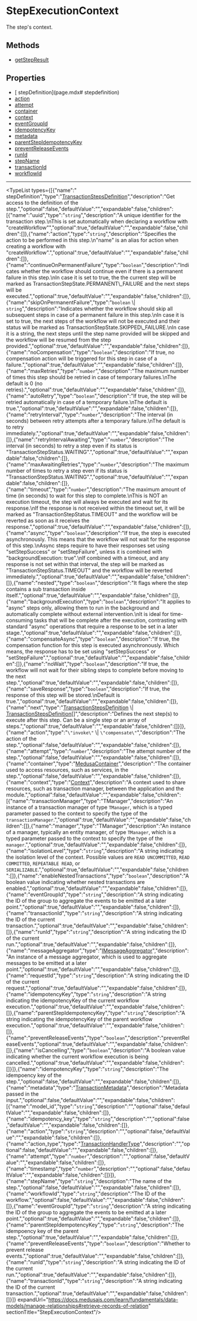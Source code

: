 
# StepExecutionContext

The step's context.

## Methods

- [ getStepResult](../../StepExecutionContext/methods/workflows.StepExecutionContext._getStepResult/page.mdx)

## Properties

- [ stepDefinition](page.mdx# stepdefinition)
- [action](page.mdx#action)
- [attempt](page.mdx#attempt)
- [container](page.mdx#container)
- [context](page.mdx#context)
- [eventGroupId](page.mdx#eventgroupid)
- [idempotencyKey](page.mdx#idempotencykey)
- [metadata](page.mdx#metadata)
- [parentStepIdempotencyKey](page.mdx#parentstepidempotencykey)
- [preventReleaseEvents](page.mdx#preventreleaseevents)
- [runId](page.mdx#runid)
- [stepName](page.mdx#stepname)
- [transactionId](page.mdx#transactionid)
- [workflowId](page.mdx#workflowid)

___

<TypeList types={[{"name":" stepDefinition","type":"[TransactionStepsDefinition](../../types/workflows.TransactionStepsDefinition/page.mdx)","description":"Get access to the definition of the step.","optional":false,"defaultValue":"","expandable":false,"children":[{"name":"uuid","type":"`string`","description":"A unique identifier for the transaction step.\nThis is set automatically when declaring a workflow with \"createWorkflow\"","optional":true,"defaultValue":"","expandable":false,"children":[]},{"name":"action","type":"`string`","description":"Specifies the action to be performed in this step.\n\"name\" is an alias for action when creating a workflow with \"createWorkflow\".","optional":true,"defaultValue":"","expandable":false,"children":[]},{"name":"continueOnPermanentFailure","type":"`boolean`","description":"Indicates whether the workflow should continue even if there is a permanent failure in this step.\nIn case it is set to true, the the current step will be marked as TransactionStepState.PERMANENT\\_FAILURE and the next steps will be executed.","optional":true,"defaultValue":"","expandable":false,"children":[]},{"name":"skipOnPermanentFailure","type":"`boolean` \\| `string`","description":"Indicates whether the workflow should skip all subsequent steps in case of a permanent failure in this step.\nIn case it is set to true, the next steps of the workflow will not be executed and their status will be marked as TransactionStepState.SKIPPED\\_FAILURE.\nIn case it is a string, the next steps until the step name provided will be skipped and the workflow will be resumed from the step provided.","optional":true,"defaultValue":"","expandable":false,"children":[]},{"name":"noCompensation","type":"`boolean`","description":"If true, no compensation action will be triggered for this step in case of a failure.","optional":true,"defaultValue":"","expandable":false,"children":[]},{"name":"maxRetries","type":"`number`","description":"The maximum number of times this step should be retried in case of temporary failures.\nThe default is 0 (no retries).","optional":true,"defaultValue":"","expandable":false,"children":[]},{"name":"autoRetry","type":"`boolean`","description":"If true, the step will be retried automatically in case of a temporary failure.\nThe default is true.","optional":true,"defaultValue":"","expandable":false,"children":[]},{"name":"retryInterval","type":"`number`","description":"The interval (in seconds) between retry attempts after a temporary failure.\nThe default is to retry immediately.","optional":true,"defaultValue":"","expandable":false,"children":[]},{"name":"retryIntervalAwaiting","type":"`number`","description":"The interval (in seconds) to retry a step even if its status is \"TransactionStepStatus.WAITING\".","optional":true,"defaultValue":"","expandable":false,"children":[]},{"name":"maxAwaitingRetries","type":"`number`","description":"The maximum number of times to retry a step even if its status is \"TransactionStepStatus.WAITING\".","optional":true,"defaultValue":"","expandable":false,"children":[]},{"name":"timeout","type":"`number`","description":"The maximum amount of time (in seconds) to wait for this step to complete.\nThis is NOT an execution timeout, the step will always be executed and wait for its response.\nIf the response is not received within the timeout set, it will be marked as \"TransactionStepStatus.TIMEOUT\" and the workflow will be reverted as soon as it receives the response.","optional":true,"defaultValue":"","expandable":false,"children":[]},{"name":"async","type":"`boolean`","description":"If true, the step is executed asynchronously. This means that the workflow will not wait for the response of this step.\nAsync steps require to have their responses set using \"setStepSuccess\" or \"setStepFailure\", unless it is combined with \"backgroundExecution: true\".\nIf combined with a timeout, and any response is not set within that interval, the step will be marked as \"TransactionStepStatus.TIMEOUT\" and the workflow will be reverted immediately.","optional":true,"defaultValue":"","expandable":false,"children":[]},{"name":"nested","type":"`boolean`","description":"It flags where the step contains a sub transaction inside itself.","optional":true,"defaultValue":"","expandable":false,"children":[]},{"name":"backgroundExecution","type":"`boolean`","description":"It applies to \"async\" steps only, allowing them to run in the background and automatically complete without external intervention.\nIt is ideal for time-consuming tasks that will be complete after the execution, contrasting with standard \"async\" operations that require a response to be set in a later stage.","optional":true,"defaultValue":"","expandable":false,"children":[]},{"name":"compensateAsync","type":"`boolean`","description":"If true, the compensation function for this step is executed asynchronously. Which means, the response has to be set using \"setStepSuccess\" or \"setStepFailure\".","optional":true,"defaultValue":"","expandable":false,"children":[]},{"name":"noWait","type":"`boolean`","description":"If true, the workflow will not wait for their sibling steps to complete before moving to the next step.","optional":true,"defaultValue":"","expandable":false,"children":[]},{"name":"saveResponse","type":"`boolean`","description":"If true, the response of this step will be stored.\nDefault is true.","optional":true,"defaultValue":"","expandable":false,"children":[]},{"name":"next","type":"[TransactionStepsDefinition](../../types/workflows.TransactionStepsDefinition/page.mdx) \\| [TransactionStepsDefinition](../../types/workflows.TransactionStepsDefinition/page.mdx)[]","description":"Defines the next step(s) to execute after this step. Can be a single step or an array of steps.","optional":true,"defaultValue":"","expandable":false,"children":[]}]},{"name":"action","type":"`\"invoke\"` \\| `\"compensate\"`","description":"The action of the step.","optional":false,"defaultValue":"","expandable":false,"children":[]},{"name":"attempt","type":"`number`","description":"The attempt number of the step.","optional":false,"defaultValue":"","expandable":false,"children":[]},{"name":"container","type":"[MedusaContainer](../../types/workflows.MedusaContainer/page.mdx)","description":"The container used to access resources, such as services, in the step.","optional":false,"defaultValue":"","expandable":false,"children":[]},{"name":"context","type":"[Context](../workflows.Context/page.mdx)","description":"A context used to share resources, such as transaction manager, between the application and the module.","optional":false,"defaultValue":"","expandable":false,"children":[{"name":"transactionManager","type":"TManager","description":"An instance of a transaction manager of type `TManager`, which is a typed parameter passed to the context to specify the type of the `transactionManager`.","optional":true,"defaultValue":"","expandable":false,"children":[]},{"name":"manager","type":"TManager","description":"An instance of a manager, typically an entity manager, of type `TManager`, which is a typed parameter passed to the context to specify the type of the `manager`.","optional":true,"defaultValue":"","expandable":false,"children":[]},{"name":"isolationLevel","type":"`string`","description":"A string indicating the isolation level of the context. Possible values are `READ UNCOMMITTED`, `READ COMMITTED`, `REPEATABLE READ`, or `SERIALIZABLE`.","optional":true,"defaultValue":"","expandable":false,"children":[]},{"name":"enableNestedTransactions","type":"`boolean`","description":"A boolean value indicating whether nested transactions are enabled.","optional":true,"defaultValue":"","expandable":false,"children":[]},{"name":"eventGroupId","type":"`string`","description":"A string indicating the ID of the group to aggregate the events to be emitted at a later point.","optional":true,"defaultValue":"","expandable":false,"children":[]},{"name":"transactionId","type":"`string`","description":"A string indicating the ID of the current transaction.","optional":true,"defaultValue":"","expandable":false,"children":[]},{"name":"runId","type":"`string`","description":"A string indicating the ID of the current run.","optional":true,"defaultValue":"","expandable":false,"children":[]},{"name":"messageAggregator","type":"[IMessageAggregator](../workflows.IMessageAggregator/page.mdx)","description":"An instance of a message aggregator, which is used to aggregate messages to be emitted at a later point.","optional":true,"defaultValue":"","expandable":false,"children":[]},{"name":"requestId","type":"`string`","description":"A string indicating the ID of the current request.","optional":true,"defaultValue":"","expandable":false,"children":[]},{"name":"idempotencyKey","type":"`string`","description":"A string indicating the idempotencyKey of the current workflow execution.","optional":true,"defaultValue":"","expandable":false,"children":[]},{"name":"parentStepIdempotencyKey","type":"`string`","description":"A string indicating the idempotencyKey of the parent workflow execution.","optional":true,"defaultValue":"","expandable":false,"children":[]},{"name":"preventReleaseEvents","type":"`boolean`","description":"preventReleaseEvents","optional":true,"defaultValue":"","expandable":false,"children":[]},{"name":"isCancelling","type":"`boolean`","description":"A boolean value indicating whether the current workflow execution is being cancelled.","optional":true,"defaultValue":"","expandable":false,"children":[]}]},{"name":"idempotencyKey","type":"`string`","description":"The idempoency key of the step.","optional":false,"defaultValue":"","expandable":false,"children":[]},{"name":"metadata","type":"[TransactionMetadata](../../types/workflows.TransactionMetadata/page.mdx)","description":"Metadata passed in the input.","optional":false,"defaultValue":"","expandable":false,"children":[{"name":"model_id","type":"`string`","description":"","optional":false,"defaultValue":"","expandable":false,"children":[]},{"name":"idempotency_key","type":"`string`","description":"","optional":false,"defaultValue":"","expandable":false,"children":[]},{"name":"action","type":"`string`","description":"","optional":false,"defaultValue":"","expandable":false,"children":[]},{"name":"action_type","type":"[TransactionHandlerType](../../enums/workflows.TransactionHandlerType/page.mdx)","description":"","optional":false,"defaultValue":"","expandable":false,"children":[]},{"name":"attempt","type":"`number`","description":"","optional":false,"defaultValue":"","expandable":false,"children":[]},{"name":"timestamp","type":"`number`","description":"","optional":false,"defaultValue":"","expandable":false,"children":[]}]},{"name":"stepName","type":"`string`","description":"The name of the step.","optional":false,"defaultValue":"","expandable":false,"children":[]},{"name":"workflowId","type":"`string`","description":"The ID of the workflow.","optional":false,"defaultValue":"","expandable":false,"children":[]},{"name":"eventGroupId","type":"`string`","description":"A string indicating the ID of the group to aggregate the events to be emitted at a later point.","optional":true,"defaultValue":"","expandable":false,"children":[]},{"name":"parentStepIdempotencyKey","type":"`string`","description":"The idempoency key of the parent step.","optional":true,"defaultValue":"","expandable":false,"children":[]},{"name":"preventReleaseEvents","type":"`boolean`","description":"Whether to prevent release events.","optional":true,"defaultValue":"","expandable":false,"children":[]},{"name":"runId","type":"`string`","description":"A string indicating the ID of the current run.","optional":true,"defaultValue":"","expandable":false,"children":[]},{"name":"transactionId","type":"`string`","description":"A string indicating the ID of the current transaction.","optional":true,"defaultValue":"","expandable":false,"children":[]}]} expandUrl="https://docs.medusajs.com/learn/fundamentals/data-models/manage-relationships#retrieve-records-of-relation" sectionTitle="StepExecutionContext"/>
